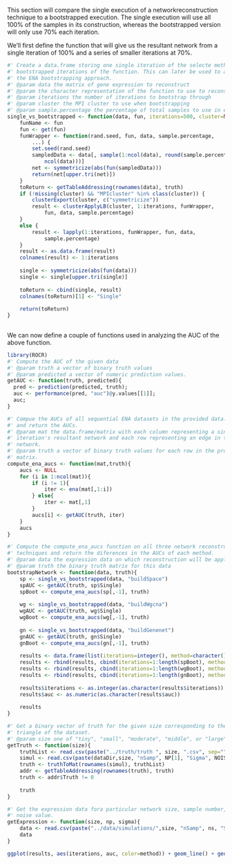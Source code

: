 This section will compare the single execution of a networkreconstruction technique to a bootstrapped execution. The single execution will use all 100% of the samples in its construction, whereas the bootstrapped version will only use 70% each iteration.

We'll first define the function that will give us the resultant network from a single iteration of 100% and a series of smaller iterations at 70%.

```r
#' Create a data.frame storing one single iteration of the selecte method along with multiple 
#' bootstrapped iterations of the function. This can later be used to analyze the performance of 
#' the ENA bootstrapping approach.
#' @param data the matrix of gene expression to reconstruct
#' @param the character representation of the function to use to reconstruct
#' @param iterations the number of iterations to bootstrap through
#' @param cluster the MPI cluster to use when bootstrapping
#' @param sample.percentage the percentage of total samples to use in each bootstrapped iteration.
single_vs_bootstrapped <- function(data, fun, iterations=500, cluster=NULL, sample.percentage = 0.7){
    funName <- fun
    fun <- get(fun)
    funWrapper <- function(rand.seed, fun, data, sample.percentage, 
        ...) {
        set.seed(rand.seed)
        sampledData <- data[, sample(1:ncol(data), round(sample.percentage * 
            ncol(data)))]
        net <- symmetricize(abs(fun(sampledData)))
        return(net[upper.tri(net)])
    }
    toReturn <- getTableAddressing(rownames(data), truth)
    if (!missing(cluster) && "MPIcluster" %in% class(cluster)) {
        clusterExport(cluster, c("symmetricize"))
        result <- clusterApplyLB(cluster, 1:iterations, funWrapper, 
            fun, data, sample.percentage)
    }
    else {
        result <- lapply(1:iterations, funWrapper, fun, data, 
            sample.percentage)
    }
    result <- as.data.frame(result)
    colnames(result) <- 1:iterations
    
    single <- symmetricize(abs(fun(data)))
    single <- single[upper.tri(single)]
    
    toReturn <- cbind(single, result)
    colnames(toReturn)[1] <- "Single"
        
    return(toReturn)
}
	

```

We can now define a couple of functions used in analyzing the AUC of the above function.

```r
library(ROCR)
#' Compute the AUC of the given data
#' @param truth a vector of binary truth values
#' @param predicted a vector of numeric prediction values.
getAUC <- function(truth, predicted){
  pred <- prediction(predicted, truth);
  auc <- performance(pred, "auc")@y.values[[1]];
  auc;
}

#' Compue the AUCs of all sequential ENA datasets in the provided data.frame
#' and return the AUCs.
#' @param mat the data.frame/matrix with each column representing a single 
#' iteration's resultant network and each row representing an edge in the
#' network.
#' @param truth a vector of binary truth values for each row in the provided
#' matrix.
compute_ena_aucs <- function(mat,truth){
	aucs <- NULL
	for (i in 1:ncol(mat)){
		if (i != 1){
			iter <- ena(mat[,1:i])
		} else{
			iter <- mat[,1]	
		}		
		aucs[i] <- getAUC(truth, iter)
	}
	aucs
}

#' Compute the compute_ena_aucs function on all three network reconstruction
#' techniques and return the diferences in the AUCs of each method.
#' @param data the expression data on which reconstruction will be applied
#' @param truth the binary truth matrix for this data
bootstrapNetwork <- function(data, truth){
	sp <- single_vs_bootstrapped(data, "buildSpace")
	spAUC <- getAUC(truth, sp$Single)
	spBoot <- compute_ena_aucs(sp[,-1], truth)
	
	wg <- single_vs_bootstrapped(data, "buildWgcna")
	wgAUC <- getAUC(truth, wg$Single)
	wgBoot <- compute_ena_aucs(wg[,-1], truth)
	
	gn <- single_vs_bootstrapped(data, "buildGenenet")
	gnAUC <- getAUC(truth, gn$Single)
	gnBoot <- compute_ena_aucs(gn[,-1], truth)
	
	results <- data.frame(list(iterations=integer(), method=character(), auc=numeric()))	
	results <- rbind(results, cbind(iterations=1:length(spBoot), method="SPACE", auc=as.numeric(spBoot-spAUC)))
	results <- rbind(results, cbind(iterations=1:length(wgBoot), method="WGCNA", auc=as.numeric(wgBoot-wgAUC)))
	results <- rbind(results, cbind(iterations=1:length(gnBoot), method="GeneNet", auc=as.numeric(gnBoot-gnAUC)))
	
	results$iterations <- as.integer(as.character(results$iterations))
	results$auc <- as.numeric(as.character(results$auc))
	
	results
}

#' Get a binary vector of truth for the given size corresponding to the upper
#' triangle of the dataset.
#' @param size one of "tiny", "small", "moderate", "middle", or "large"
getTruth <- function(size){
	truthList <- read.csv(paste("../truth/truth ", size, ".csv", sep=""));
	simul <- read.csv(paste(dataDir,size, "nSamp", NP[1], "Sigma", NOISE[1], ".csv",sep=""), row.names=1)	
	truth <- truthToMat(rownames(simul), truthList)
	addr <- getTableAddressing(rownames(truth), truth)
	truth <- addr$Truth != 0
		
	truth		
}

#' Get the expression data fora particular network size, sample number, and 
#' noise value.
getExpression <- function(size, np, sigma){
	data <- read.csv(paste("../data/simulations/",size, "nSamp", ns, "Sigma", sigma, ".csv",sep=""), row.names=1)	
	data
}
```

```r
ggplot(results, aes(iterations, auc, color=method)) + geom_line() + geom_hline(aes(yintercept=0))
```





